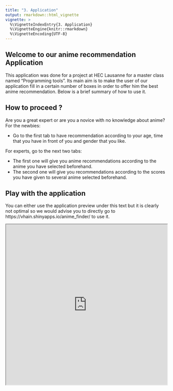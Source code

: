 ```yaml
---
title: "3. Application"
output: rmarkdown::html_vignette
vignette: >
  %\VignetteIndexEntry{3. Application}
  %\VignetteEngine{knitr::rmarkdown}
  %\VignetteEncoding{UTF-8}
---
```


## Welcome to our anime recommendation Application

This application was done for a project at HEC Lausanne for a master class named “Programming tools”.
Its main aim is to make the user of our application fill in a certain number of boxes in order to offer him the best anime recommendation. Below is a brief summary of how to use it. 


## How to proceed ? 

Are you a great expert or are you a novice with no knowledge about anime?
For the newbies:

- Go to the first tab to have recommendation according to your age, time that you have in front of you and gender that you like.

For experts, go to the next two tabs:

- The first one will give you anime recommendations according to the anime you have selected beforehand. 
- The second one will give you recommendations according to the scores you have given to several anime selected beforehand.

## Play with the application

You can either use the application preview under this text but it is clearly not optimal so we would advise you to directly go to https://vhain.shinyapps.io/anime_finder/ to use it.

<iframe src = https://vhain.shinyapps.io/anime_finder/ height=500px width=100%>
